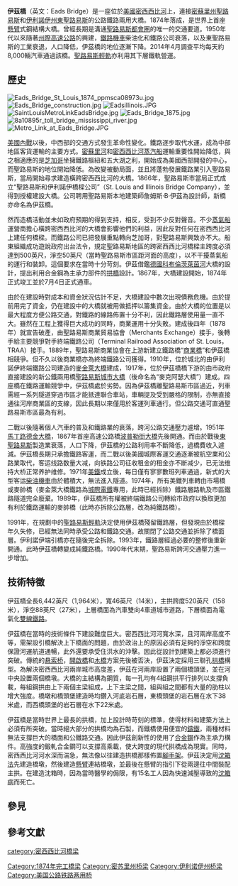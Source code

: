 {{refimprove|time=2015-08-28T02:38:26+00:00}}
{{Infobox bridge
|bridge_name= 伊茲橋
|native_name= Eads Bridge
|native_name_lang=en
|image= Eads Bridge from Laclede's Landing, Sep 2012.jpg
|image_size=
|caption= 從密蘇里河西岸聖路易斯遙望伊茲橋
|official_name= 
|also_known_as= 
|id=
|carries= 上層：4车道，單人行道 (南側)<br/>下層：[[聖路易斯輕軌|聖路易斯輕軌]]雙線電氣化鐵路
|crosses= [[密西西比河|密西西比河]]
|locale= {{USA}}[[密苏里州|密苏里州]][[圣路易斯_(密苏里州)|圣路易斯]]－<br>[[伊利诺伊州|伊利诺伊州]][[東聖路易斯_(伊利諾伊州)|東聖路易斯]]
|maint= {{le|密苏里运输部|Missouri Department of Transportation}}、{{le|伊利诺伊运输部|Illinois Department of Transportation}}
|engineering=
|design= [[拱橋|拱橋]]
|mainspan= 
|length= {{convert|1,964|m|ft|0}}
|width= {{convert|14|m|ft|0}} 
|clearance=
|below= {{convert|27|m|ft|0}}
|traffic= 8,100辆 <ref name="traffic2014">{{cite web |url=http://www.bnd.com/2014/04/14/3161762/experts-new-bridge-carrying-less.html |title=IDOT: New bridge carrying less traffic than originally expected |publisher=''[[Belleville_News_Democrat|Belleville News Democrat]]'' |date=April 14, 2014 |accessdate=July 5, 2014 |deadurl=yes |archiveurl=https://web.archive.org/web/20140714201812/http://www.bnd.com/2014/04/14/3161762/experts-new-bridge-carrying-less.html |archivedate=2014年7月14日 }}</ref>
|inaugurated=
|open= 1874年
|cost=
|closed=
|toll=
|map_cue=
|map_image=
|map_text=
|map_width=
|coordinates= {{coord|38|37|41|N|90|10|17|W|region:US_type:landmark}}
|extra = {{Location map | USA Missouri | label= | lat=38.644444 | long=-90.178333 | position= | width= | float=center | caption=该桥在密苏里州的位置}}
}}

'''伊茲橋'''（英文：Eads Bridge）是一座位於[[美國|美國]][[密西西比河|密西西比河]]上，連接[[密蘇里州|密蘇里州]][[聖路易斯_(密蘇里州)|聖路易斯]]和[[伊利諾伊州|伊利諾伊州]][[東聖路易斯_(伊利諾伊州)|東聖路易斯]]的公路鐵路兩用大橋。1874年落成，是世界上首座[[懸臂|懸臂]]式鋼結構大橋。曾經長期是溝通[[聖路易斯都會圈|聖路易斯都會圈]]的唯一的交通要道。1950年代以來隨著[[州際高速公路|州際高速公路]]的興建，[[鐵路機車|鐵路機車]]柴油化和鐵路公司衰落，以及東聖路易斯的工業衰退，人口降低，伊茲橋的地位逐漸下降。2014年4月調查平均每天約8,000輛汽車通過該橋。[[聖路易斯輕軌|聖路易斯輕軌]]亦利用其下層鐵軌營運。

==歷史==
[[File:Eads_Bridge_St_Louis_1874_ppmsca08973u.jpg|left]]
[[File:Eads_Bridge_construction.jpg|left]]
[[File:Eadsillinois.JPG|thumb]]
[[File:SaintLouisMetroLinkEadsBridge.jpg|thumb]]
[[File:Eads_Bridge_1875.jpg|thumb]]
[[File:8a10895r_toll_bridge_mississippi_river.jpg|thumb]]
[[File:Metro_Link_at_Eads_Bridge.JPG|left]]

[[美國內戰|美國內戰]]以後，中西部的交通方式發生革命性變化。鐵路逐步取代水運，成為中部地區客貨運輸的主要方式。[[密蘇里河|密蘇里河]]和[[密西西比河|密西西比河]][[蒸汽船|蒸汽船]]運輸重要性開始降低，與之相適應的是[[芝加哥|芝加哥]]坐擁鐵路樞紐和五大湖之利，開始成為美國西部開發的中心，而聖路易斯的地位開始降低。為改變被動局面，並且將蓬勃發展鐵路業引入聖路易斯，當局開始尋求建造橫跨密西西比河的大橋。1866年，聖路易斯市當局正式成立“聖路易斯和伊利諾伊橋樑公司”（St. Louis and Illinois Bridge Company），並得到授權建設大橋。公司聘用聖路易斯本地建築師詹姆斯·B·伊茲為設計師，新橋亦命名為伊茲橋。

然而造橋活動並未如政府預期的得到支持，相反，受到不少反對聲音。不少[[蒸氣船|蒸氣船]]運營商擔心橫跨密西西比河的大橋會影響他們的利益，因此反對任何在密西西比河上建任何橋樑。而鐵路公司已把發展重點轉向芝加哥，對聖路易斯興致亦不大。船東組織成功遊說政府出台法令，規定聖路易斯地區的跨密西西比河橋樑主跨度必須達到500英尺，淨空50英尺（當時聖路易斯市區距河面的高度），以不干擾蒸氣船的運行和裝卸。這個要求在當時十分苛刻。伊茲借鑑[[德國|德國]][[科布倫茨|科布倫茨]][[萊茵河|萊茵河]]大橋的設計，提出利用合金鋼為主承力部件的[[拱橋|拱橋]]設計。1867年，大橋建設開始，1874年正式竣工並於7月4日正式通車。

由於在建設時對成本和資金狀況估計不足，大橋建設中數次出現債務危機。由於提前用完了資金，仍在建設中的大橋就被用做抵押以籌集資金。由於大橋的位置是以最大程度方便公路交通，對鐵路的線路佈置十分不利，因此鐵路層使用量一直不大。雖然在工程上獲得巨大成功的同時，商業運用十分失敗。建成後四年（1878年）就宣告破產，由聖路易斯商業貿易協會（Merchants Exchange）接手，後轉手給主要競爭對手終端鐵路公司（Terminal Railroad Association of St. Louis，TRAA）接手。1889年，聖路易斯商業協會在上游新建立鐵路橋“[[商業橋|商業橋]]”和伊茲橋相競爭。但不久以後商業橋亦為終端鐵路公司獲得。1910年，位於城北的由伊利諾伊終端鐵路公司建造的[[麥金萊大橋|麥金萊大橋]]建成，1917年，位於伊茲橋橋下游的由市政府直接建設的新公鐵兩用橋[[麥克阿瑟大橋_(聖路易斯)|聖路易斯城市大橋]]（後命名為“麥克阿瑟大橋”）建成。四座橋在鐵路運輸競爭中，伊茲橋處於劣勢。因為伊茲橋離聖路易斯市區過近，列車需經一系列隧道穿過市區才能抵達聯合車站，車輛提及受到嚴格的限制，亦無直接通往河岸商業區的支線，因此長期以來僅用於客運列車通行。但公路交通可直通聖路易斯市區最為有利。

二戰以後隨著個人汽車的普及和鐵路業的衰落，跨河公路交通壓力遽增。1951年[[馬丁路德金大橋|馬丁路德金大橋]]，1867年首座高速公路橋[[波普勒街大橋|波普勒街大橋]]先後開通。而由於戰後[[東聖路易斯_(伊利諾伊州)|東聖路易斯]]製造業衰落，人口下降，伊茲橋的公路利用率不斷降低，過橋費收入遽減。伊茲橋長期只承擔鐵路客運，而二戰以後美國城際客運交通逐漸被航空業和公路業取代，客运线路数量大减，向铁路公司征收租金的租金亦不断减少，已无法维持大桥正常养护维修。1971年[[美鐵|美鐵]]成立後，每日僅有寥寥數班列車通過，新式的大型客运[[柴油機車|柴油機車]]由於體積大，無法進入隧道。1974年，所有美鐵列車轉由市場橋或麥帥橋（麥金萊大橋鐵路為[[城際電鐵|城際電鐵]]專用，此時已經拆除）鐵路層路軌及市區鐵路隧道完全廢棄。1989年，伊茲橋所有權被終端鐵路公司轉給市政府以換取更加有利於鐵路運輸的麥帥橋（此時亦拆除公路層，改為純鐵路橋）。

1991年，在規劃中的[[聖路易斯輕軌|聖路易斯輕軌]]決定使用伊茲橋殘留鐵路層，但發現由於橋樑年久失修，已經無法同時承受公路和鐵路交通。故關閉了公路交通並拆除了橋面層。伊利諾伊端引橋亦在隨後完全拆除。1993年，鐵路層經過必要的整修後重新開通。此時伊茲橋轉變成純鐵路橋。1990年代末期，聖路易斯跨河交通壓力進一步增加。

==技術特徵==
伊茲橋全長6,442英尺（1,964米），寬46英尺（14米），主拱跨度520英尺（158米），淨空88英尺（27米），上層橋面為汽車雙向4車道城市道路，下層橋面為電氣化[[雙線鐵路|雙線鐵路]]。

伊茲橋在當時的技術條件下建設難度巨大。密西西比河河寬水深，且河兩岸高度不等，需架設引橋解決上下橋面的問題，由於政治上的原因必須有足夠的淨空和跨度保證河運航道通暢，此外還要承受住洪水的沖擊。因此從設計到建築上都必須進行突破。傳統的[[悬索桥|悬索桥]]，[[開啟橋|開啟橋]]和[[木橋|木橋]]方案先後被否決，伊茲決定採用三聯孔[[拱橋|拱橋]]構型。為解決密西西比河兩岸城市高度差，伊茲在河兩岸設置了兩個橋頭堡，並在河中央設置兩個橋墩。大橋的主結構為鋼質，每一孔均有4組鋼拱平行排列以支撐負載，每組鋼拱由上下兩個主梁組成，上下主梁之間，組與組之間都有大量的肋柱以增大強度。橋墩和橋頭堡建造時均鑽入河底岩石層，東橋頭堡的岩石層在水下38米處，而西橋頭堡的岩石層在水下22米處。

伊茲橋是當時世界上最長的拱橋，加上設計時苛刻的標準，使得材料和建築方法上必須有所突破。當時絕大部分的拱橋均為石製，而鐵橋使用便宜的[[鑄鐵|鑄鐵]]，兩種材料無法支撐巨大的橋面和公鐵路交通。因此伊茲創新性的使用了[[合金鋼|合金鋼]]作為主承力構件。高強度的鍛軋合金鋼可以支撐高乘載，使大跨度的現代拱橋成為現實。同時，密西西比河河水深而湍急，無法像以往建造拱橋那樣佈置[[腳手架|腳手架]]。伊茲決定用[[沈箱法|沈箱法]]先建造橋墩，然後建造[[懸臂|懸臂]]連結橋墩，並最後在懸臂的指引下從兩邊往中間裝配主拱。在建造沈箱時，因為當時醫學的侷限，有15名工人因為快速減壓導致的[[減壓症|沈箱病]]而死亡。

==參見==

==參考文獻==

{{reflist}}


{{Crossings navbox
|structure       = Crossings
|place           = [[密西西比河|密西西比河]]
|bridge          = '''伊茲橋'''
|bridge signs    =  ''聖路易斯輕軌''
|upstream        = {{le|马丁·路德·金大桥|Martin Luther King Bridge (St. Louis)}}
|upstream signs  =  [[File:MO-799.svg|25px]]
|downstream      = [[波普勒街大橋|波普勒街大橋]]
|downstream signs =  [[File:I-55.svg|20px]] [[File:I-64.svg|20px]] [[File:US_40.svg|20px]]
}}

[[category:密西西比河橋梁|category:密西西比河橋梁]]
[[Category:1874年完工橋梁|Category:1874年完工橋梁]]
[[Category:密苏里州桥梁|Category:密苏里州桥梁]]
[[Category:伊利诺伊州桥梁|Category:伊利诺伊州桥梁]]
[[Category:美国公路铁路两用桥|Category:美国公路铁路两用桥]]